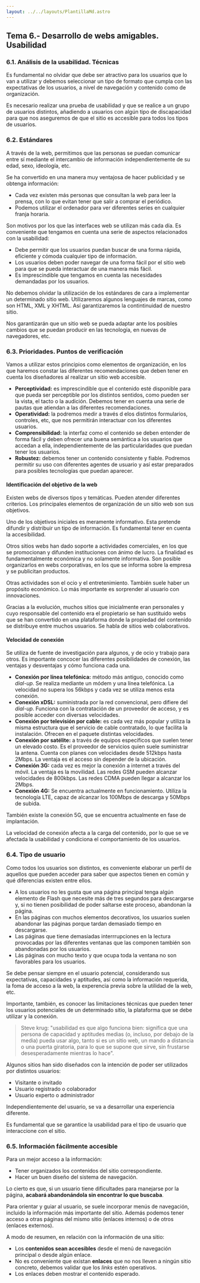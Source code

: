 ```yaml
---
layout: ../../layouts/PlantillaMd.astro
---
```



<EtiquetaPost curso = "DAW" asignatura = "Desarrollo de Interfaces Web"/>

## Tema 6.- Desarrollo de webs amigables. Usabilidad

### 6.1. Análisis de la usabilidad. Técnicas

Es fundamental no olvidar que debe ser atractivo para los usuarios que lo van a utilizar y debemos seleccionar un tipo de formato que cumpla con las expectativas de los usuarios, a nivel de navegación y contenido como de organización.

Es necesario realizar una prueba de usabilidad y que se realice a un grupo de usuarios distintos, añadiendo a usuarios con algún tipo de discapacidad para que nos aseguremos de que el sitio es accesible para todos los tipos de usuarios.

### 6.2. Estándares

A través de la web, permitimos que las personas se puedan comunicar entre sí mediante el intercambio de información independientemente de su edad, sexo, ideología, etc.

Se ha convertido en una manera muy ventajosa de hacer publicidad y se obtenga información:

+ Cada vez existen más personas que consultan la web para leer la prensa, con lo que evitan tener que salir a comprar el periódico.
+ Podemos utilizar el ordenador para ver diferentes series en cualquier franja horaria.

Son motivos por los que las interfaces web se utilizan más cada día. Es conveniente que tengamos en cuenta una serie de aspectos relacionados con la usabilidad:

+ Debe permitir que los usuarios puedan buscar de una forma rápida, eficiente y cómoda cualquier tipo de información.
+ Los usuarios deben poder navegar de una forma fácil por el sitio web para que se pueda interactuar de una manera más fácil.
+ Es imprescindible que tengamos en cuenta las necesidades demandadas por los usuarios.

No debemos olvidar la utilización de los estándares de cara a implementar un determinado sitio web. Utilizaremos algunos lenguajes de marcas, como son HTML, XML y XHTML. Así garantizaremos la contintinuidad de nuestro sitio.

Nos garantizarán que un sitio web se pueda adaptar ante los posibles cambios que se puedan producir en las tecnología, en nuevas de navegadores, etc.

### 6.3. Prioridades. Puntos de verificación

Vamos a utilizar estos principios como elementos de organización, en los que haremos constar las diferentes recomendaciones que deben tener en cuenta los diseñadores al realizar un sitio web accesible.

+ **Perceptividad:** es imprescindible que el contenido esté disponible para que pueda ser perceptible por los distintos sentidos, como pueden ser la vista, el tacto o la audición. Debemos tener en cuenta una serie de pautas que atiendan a las diferentes recomendaciones.
+ **Operatividad:** la podremos medir a través d elos distintos formularios, controles, etc, que nos permitirán interactuar con los diferentes usuarios.
+ **Comprensibilidad:** la interfaz como el contenido se deben entender de forma fácil y deben ofrecer una buena semántica a los usuarios que accedan a ella, independientemente de las particularidades que puedan tener los usuarios.
+ **Robustez:** debemos tener un contenido consistente y fiable. Podremos permitir su uso con diferentes agentes de usuario y así estar preparados para posibles tecnologías que puedan aparecer.

#### Identificación del objetivo de la web

Existen webs de diversos tipos y temáticas. Pueden atender diferentes criterios. Los principales elementos de organización de un sitio web son sus objetivos.

Uno de los objetivos iniciales es meramente informativo. Esta pretende difundir y distribuir un tipo de información. Es fundamental tener en cuenta la accesibilidad.

Otros sitios webs han dado soporte a actividades comerciales, en los que se promocionan y difunden instituciones con ánimo de lucro. La finalidad es fundamentalmente económica y no solamente informativa. Son posible organizarlos en webs corporativas, en los que se informa sobre la empresa y se publicitan productos.

Otras actividades son el ocio y el entretenimiento. También suele haber un propósito económico. Lo más importante es sorprender al usuario con innovaciones.

Gracias a la evolución, muchos sitios que inicialmente eran personales y cuyo responsable del contenido era el propietario se han sustituido webs que se han convertido en una plataforma donde la propiedad del contenido se distribuye entre muchos usuarios. Se habla de sitios web colaborativos.

#### Velocidad de conexión

Se utiliza de fuente de investigación para algunos, y de ocio y trabajo para otros. Es importante concocer las diferentes posibilidades de conexión, las ventajas y desventajas y cómo funciona cada una.

+ **Conexión por línea telefónica:** método más antiguo, conocido como _dial-up_. Se realiza mediante un módem y una línea telefónica. La velocidad no supera los 56kbps y cada vez se utiliza menos esta conexión.
+ **Conexión xDSL:** suministrada por la red convencional, pero difiere del _dial-up_. Funciona con la contratación de un proveedor de acceso, y es posible acceder con diversas velocidades.
+ **Conexión por televisión por cable:** es cada vez más popular y utiliza la misma estructura que el servicio de cable contratado, lo que facilita la instalación. Ofrecen en el paquete distintas velocidades.
+ **Conexión por satélite:** a través de equipos específicos que suelen tener un elevado costo. Es el proveedor de servicios quien suele suministrar la antena. Cuenta con planes con velocidades desde 512kbps hasta 2Mbps. La ventaja es el acceso sin depender de la ubicación.
+ **Conexión 3G:** cada vez es mejor la conexión a internet a través del móvil. La ventaja es la movilidad. Las redes GSM pueden alcanzar velocidades de 800kbps. Las redes CDMA pueden llegar a alcanzar los 2Mbps.
+ **Conexión 4G:** Se encuentra actualmente en funcionamiento. Utiliza la tecnología LTE, capaz de alcanzar los 100Mbps de descarga y 50Mbps de subida.

También existe la conexión 5G, que se encuentra actualmente en fase de implantación.

La velocidad de conexión afecta a la carga del contenido, por lo que se ve afectada la usabilidad y condiciona el comportamiento de los usuarios.

### 6.4. Tipo de usuario

Como todos los usuarios son distintos, es conveniente elaborar un perfil de aquellos que pueden acceder para saber que aspectos tienen en común y qué diferencias existen entre ellos.

+ A los usuarios no les gusta que una página principal tenga algún elemento de Flash que necesite más de tres segundos para descargarse y, si no tienen posibilidad de poder saltarse este proceso, abandonan la página.
+ En las páginas con muchos elementos decorativos, los usuarios suelen abandonar las páginas porque tardan demasiado tiempo en descargarse.
+ Las páginas que tiene demasiadas interrrupciones en la lectura provocadas por las diferentes ventanas que las componen también son abandonadas por los usuarios.
+ Lás páginas con mucho texto y que ocupa toda la ventana no son favorables para los usuarios.

Se debe pensar siempre en el usuario potencial, considerando sus expectativas, capacidades y aptitudes, así como la información requerida, la foma de acceso a la web, la experencia previa sobre la utilidad de la web, etc.

Importante, también, es conocer las limitaciones técnicas que pueden tener los usuarios potenciales de un determinado sitio, la plataforma que se debe utilizar y la conexión.

> Steve krug: "usabilidad es que algo funciona bien: significa que una persona de capacidad y aptitudes medias (o, incluso, por debajo de la media) pueda usar algo, tanto si es un sitio web, un mando a distancia o una puerta giratoria, para lo que se supone que sirve, sin frustarse desesperadamente mientras lo hace".

Algunos sitios han sido diseñados con la intención de poder ser utilizados por distintos usuarios:

+ Visitante o invitado
+ Usuario registrado o colaborador
+ Usuario experto o administrador

Independientemente del usuario, se va a desarrollar una experiencia diferente.

Es fundamental que se garantice la usabilidad para el tipo de usuario que interaccione con el sitio.

### 6.5. Información fácilmente accesible

Para un mejor acceso a la información:

+ Tener organizados los contenidos del sitio correspondiente.
+ Hacer un buen diseño del sistema de navegación.

Lo cierto es que, si un usuario tiene dificultades para manejarse por la página, **acabará abandonándola sin encontrar lo que buscaba**.

Para orientar y guiar al usuario, se suele incorporar menús de navegación, incluido la información más importante del sitio. Además podemos tener acceso a otras páginas del mismo sitio (enlaces internos) o de otros (enlaces externos).

A modo de resumen, en relación con la información de una sitio:

+ Los **contenidos sean accesibles** desde el menú de navegación principal o desde algún enlace.
+ No es conveniente que existan **enlaces** que no nos lleven a ningún sitio concreto, debemos validar que los _links_ estén operativos.
+ Los enlaces deben mostrar el contenido esperado.